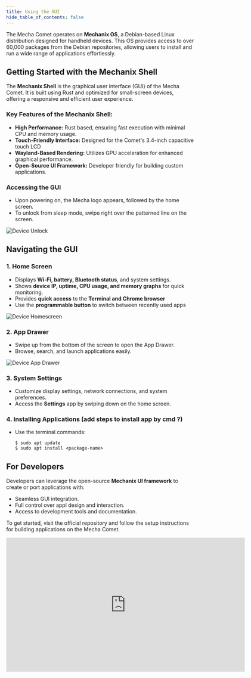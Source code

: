 ```yaml
---
title: Using the GUI
hide_table_of_contents: false
---
```

The Mecha Comet operates on **Mechanix OS**, a Debian-based Linux distribution designed for handheld devices. This OS provides access to over 60,000 packages from the Debian repositories, allowing users to install and run a wide range of applications effortlessly.

## **Getting Started with the Mechanix Shell**

The **Mechanix Shell** is the graphical user interface (GUI) of the Mecha Comet. It is built using Rust and optimized for small-screen devices, offering a responsive and efficient user experience.

### **Key Features of the Mechanix Shell:**

- **High Performance:** Rust based, ensuring fast execution with minimal CPU and memory usage.
- **Touch-Friendly Interface:** Designed for the Comet's 3.4-inch capacitive touch LCD
- **Wayland-Based Rendering:** Utilizes GPU acceleration for enhanced graphical performance.
- **Open-Source UI Framework:** Developer friendly for building custom applications.

### **Accessing the GUI**

- Upon powering on, the Mecha logo appears, followed by the home screen.
- To unlock from sleep mode, swipe right over the patterned line on the screen.

![Device Unlock](/img/comet/device-unlock.jpeg)

## **Navigating the GUI**

### **1. Home Screen**

- Displays **Wi-Fi, battery, Bluetooth status**, and system settings.
- Shows **device IP, uptime, CPU usage, and memory graphs** for quick monitoring.
- Provides **quick access** to the **Terminal and Chrome browser**
- Use the **programmable button** to switch between recently used apps

![Device Homescreen](/img/comet/device-homescreen.jpeg)

### **2. App Drawer**

- Swipe up from the bottom of the screen to open the App Drawer.
- Browse, search, and launch applications easily.

![Device App Drawer](/img/comet/device-app-drawer.jpeg)

### **3. System Settings**

- Customize display settings, network connections, and system preferences.
- Access the **Settings** app by swiping down on the home screen.

### **4. Installing Applications  (add steps to install app by cmd ?)**

- Use the terminal commands:
    
    ```
    $ sudo apt update
    $ sudo apt install <package-name>
    ```
    

## **For Developers**

Developers can leverage the open-source **Mechanix UI framework** to create or port applications with: 

- Seamless GUI integration.
- Full control over appl design and interaction.
- Access to development tools and documentation.

To get started, visit the official repository and follow the setup instructions for building applications on the Mecha Comet.


<!-- <video controls width="640" height="360">
  <source src="/videos/The Mecha Comet Makes It Happen.mp4" type="video/mp4"></source>
  Your browser does not support the video tag.
</video> -->

<iframe
  width="640"
  height="360"
  src="https://web-assets.mecha.so/developers-v1/launcher/mecha-gui-overview.mp4"
  title="Demo Video"
  frameborder="0"
  allow="accelerometer; autoplay; clipboard-write; encrypted-media; gyroscope; picture-in-picture"
  allowfullscreen
></iframe>
